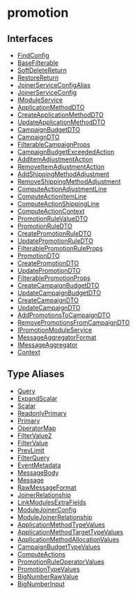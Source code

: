 
# promotion

## Interfaces

- [FindConfig](../../promotion/interfaces/promotion.FindConfig/page.mdx)
- [BaseFilterable](../../promotion/interfaces/promotion.BaseFilterable/page.mdx)
- [SoftDeleteReturn](../../promotion/interfaces/promotion.SoftDeleteReturn/page.mdx)
- [RestoreReturn](../../promotion/interfaces/promotion.RestoreReturn/page.mdx)
- [JoinerServiceConfigAlias](../../promotion/interfaces/promotion.JoinerServiceConfigAlias/page.mdx)
- [JoinerServiceConfig](../../promotion/interfaces/promotion.JoinerServiceConfig/page.mdx)
- [IModuleService](../../promotion/interfaces/promotion.IModuleService/page.mdx)
- [ApplicationMethodDTO](../../promotion/interfaces/promotion.ApplicationMethodDTO/page.mdx)
- [CreateApplicationMethodDTO](../../promotion/interfaces/promotion.CreateApplicationMethodDTO/page.mdx)
- [UpdateApplicationMethodDTO](../../promotion/interfaces/promotion.UpdateApplicationMethodDTO/page.mdx)
- [CampaignBudgetDTO](../../promotion/interfaces/promotion.CampaignBudgetDTO/page.mdx)
- [CampaignDTO](../../promotion/interfaces/promotion.CampaignDTO/page.mdx)
- [FilterableCampaignProps](../../promotion/interfaces/promotion.FilterableCampaignProps/page.mdx)
- [CampaignBudgetExceededAction](../../promotion/interfaces/promotion.CampaignBudgetExceededAction/page.mdx)
- [AddItemAdjustmentAction](../../promotion/interfaces/promotion.AddItemAdjustmentAction/page.mdx)
- [RemoveItemAdjustmentAction](../../promotion/interfaces/promotion.RemoveItemAdjustmentAction/page.mdx)
- [AddShippingMethodAdjustment](../../promotion/interfaces/promotion.AddShippingMethodAdjustment/page.mdx)
- [RemoveShippingMethodAdjustment](../../promotion/interfaces/promotion.RemoveShippingMethodAdjustment/page.mdx)
- [ComputeActionAdjustmentLine](../../promotion/interfaces/promotion.ComputeActionAdjustmentLine/page.mdx)
- [ComputeActionItemLine](../../promotion/interfaces/promotion.ComputeActionItemLine/page.mdx)
- [ComputeActionShippingLine](../../promotion/interfaces/promotion.ComputeActionShippingLine/page.mdx)
- [ComputeActionContext](../../promotion/interfaces/promotion.ComputeActionContext/page.mdx)
- [PromotionRuleValueDTO](../../promotion/interfaces/promotion.PromotionRuleValueDTO/page.mdx)
- [PromotionRuleDTO](../../promotion/interfaces/promotion.PromotionRuleDTO/page.mdx)
- [CreatePromotionRuleDTO](../../promotion/interfaces/promotion.CreatePromotionRuleDTO/page.mdx)
- [UpdatePromotionRuleDTO](../../promotion/interfaces/promotion.UpdatePromotionRuleDTO/page.mdx)
- [FilterablePromotionRuleProps](../../promotion/interfaces/promotion.FilterablePromotionRuleProps/page.mdx)
- [PromotionDTO](../../promotion/interfaces/promotion.PromotionDTO/page.mdx)
- [CreatePromotionDTO](../../promotion/interfaces/promotion.CreatePromotionDTO/page.mdx)
- [UpdatePromotionDTO](../../promotion/interfaces/promotion.UpdatePromotionDTO/page.mdx)
- [FilterablePromotionProps](../../promotion/interfaces/promotion.FilterablePromotionProps/page.mdx)
- [CreateCampaignBudgetDTO](../../promotion/interfaces/promotion.CreateCampaignBudgetDTO/page.mdx)
- [UpdateCampaignBudgetDTO](../../promotion/interfaces/promotion.UpdateCampaignBudgetDTO/page.mdx)
- [CreateCampaignDTO](../../promotion/interfaces/promotion.CreateCampaignDTO/page.mdx)
- [UpdateCampaignDTO](../../promotion/interfaces/promotion.UpdateCampaignDTO/page.mdx)
- [AddPromotionsToCampaignDTO](../../promotion/interfaces/promotion.AddPromotionsToCampaignDTO/page.mdx)
- [RemovePromotionsFromCampaignDTO](../../promotion/interfaces/promotion.RemovePromotionsFromCampaignDTO/page.mdx)
- [IPromotionModuleService](../../promotion/interfaces/promotion.IPromotionModuleService/page.mdx)
- [MessageAggregatorFormat](../../promotion/interfaces/promotion.MessageAggregatorFormat/page.mdx)
- [IMessageAggregator](../../promotion/interfaces/promotion.IMessageAggregator/page.mdx)
- [Context](../../promotion/interfaces/promotion.Context/page.mdx)

## Type Aliases

- [Query](../../promotion/types/promotion.Query/page.mdx)
- [ExpandScalar](../../promotion/types/promotion.ExpandScalar/page.mdx)
- [Scalar](../../promotion/types/promotion.Scalar/page.mdx)
- [ReadonlyPrimary](../../promotion/types/promotion.ReadonlyPrimary/page.mdx)
- [Primary](../../promotion/types/promotion.Primary/page.mdx)
- [OperatorMap](../../promotion/types/promotion.OperatorMap/page.mdx)
- [FilterValue2](../../promotion/types/promotion.FilterValue2/page.mdx)
- [FilterValue](../../promotion/types/promotion.FilterValue/page.mdx)
- [PrevLimit](../../promotion/types/promotion.PrevLimit/page.mdx)
- [FilterQuery](../../promotion/types/promotion.FilterQuery/page.mdx)
- [EventMetadata](../../promotion/types/promotion.EventMetadata/page.mdx)
- [MessageBody](../../promotion/types/promotion.MessageBody/page.mdx)
- [Message](../../promotion/types/promotion.Message/page.mdx)
- [RawMessageFormat](../../promotion/types/promotion.RawMessageFormat/page.mdx)
- [JoinerRelationship](../../promotion/types/promotion.JoinerRelationship/page.mdx)
- [LinkModulesExtraFields](../../promotion/types/promotion.LinkModulesExtraFields/page.mdx)
- [ModuleJoinerConfig](../../promotion/types/promotion.ModuleJoinerConfig/page.mdx)
- [ModuleJoinerRelationship](../../promotion/types/promotion.ModuleJoinerRelationship/page.mdx)
- [ApplicationMethodTypeValues](../../promotion/types/promotion.ApplicationMethodTypeValues/page.mdx)
- [ApplicationMethodTargetTypeValues](../../promotion/types/promotion.ApplicationMethodTargetTypeValues/page.mdx)
- [ApplicationMethodAllocationValues](../../promotion/types/promotion.ApplicationMethodAllocationValues/page.mdx)
- [CampaignBudgetTypeValues](../../promotion/types/promotion.CampaignBudgetTypeValues/page.mdx)
- [ComputeActions](../../promotion/types/promotion.ComputeActions/page.mdx)
- [PromotionRuleOperatorValues](../../promotion/types/promotion.PromotionRuleOperatorValues/page.mdx)
- [PromotionTypeValues](../../promotion/types/promotion.PromotionTypeValues/page.mdx)
- [BigNumberRawValue](../../promotion/types/promotion.BigNumberRawValue/page.mdx)
- [BigNumberInput](../../promotion/types/promotion.BigNumberInput/page.mdx)
